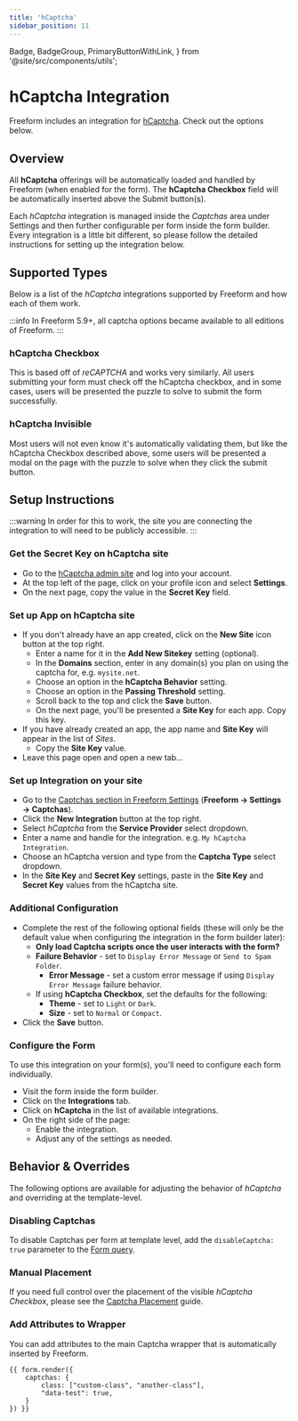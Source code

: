 ```yaml
---
title: 'hCaptcha'
sidebar_position: 11
---
```


  Badge,
  BadgeGroup,
  PrimaryButtonWithLink,
} from '@site/src/components/utils';

# hCaptcha Integration<Badge type="feature" text="Improved in 5.0+" />

Freeform includes an integration for [hCaptcha](https://www.hcaptcha.com/). Check out the options below.

## Overview

All **hCaptcha** offerings will be automatically loaded and handled by Freeform (when enabled for the form). The **hCaptcha Checkbox** field will be automatically inserted above the Submit button(s).

Each _hCaptcha_ integration is managed inside the _Captchas_ area under Settings and then further configurable per form inside the form builder. Every integration is a little bit different, so please follow the detailed instructions for setting up the integration below.

## Supported Types

Below is a list of the _hCaptcha_ integrations supported by Freeform and how each of them work.

:::info
In Freeform 5.9+, all captcha options became available to all editions of Freeform.
:::

### hCaptcha Checkbox

This is based off of _reCAPTCHA_ and works very similarly. All users submitting your form must check off the hCaptcha checkbox, and in some cases, users will be presented the puzzle to solve to submit the form successfully.

### hCaptcha Invisible

Most users will not even know it's automatically validating them, but like the hCaptcha Checkbox described above, some users will be presented a modal on the page with the puzzle to solve when they click the submit button.

## Setup Instructions

:::warning
In order for this to work, the site you are connecting the integration to will need to be publicly accessible.
:::

<VerticalStepWrapper>
<StepMarkdown>

### Get the Secret Key on hCaptcha site

- Go to the [hCaptcha admin site](https://dashboard.hcaptcha.com/) and log into your account.
- At the top left of the page, click on your profile icon and select **Settings**.
- On the next page, copy the value in the **Secret Key** field.

</StepMarkdown>
<StepMarkdown>

### Set up App on hCaptcha site

- If you don't already have an app created, click on the **New Site** icon button at the top right.
  - Enter a name for it in the **Add New Sitekey** setting (optional).
  - In the **Domains** section, enter in any domain(s) you plan on using the captcha for, e.g. `mysite.net`.
  - Choose an option in the **hCaptcha Behavior** setting.
  - Choose an option in the **Passing Threshold** setting.
  - Scroll back to the top and click the **Save** button.
  - On the next page, you'll be presented a **Site Key** for each app. Copy this key.
- If you have already created an app, the app name and **Site Key** will appear in the list of _Sites_.
  - Copy the **Site Key** value.
- Leave this page open and open a new tab...

</StepMarkdown>
<StepMarkdown>

### Set up Integration on your site

- Go to the [Captchas section in Freeform Settings](../configuration/settings.mdx#captchas) (**Freeform → Settings → Captchas**).
- Click the **New Integration** button at the top right.
- Select _hCaptcha_ from the **Service Provider** select dropdown.
- Enter a name and handle for the integration. e.g. `My hCaptcha Integration`.
- Choose an hCaptcha version and type from the **Captcha Type** select dropdown.
- In the **Site Key** and **Secret Key** settings, paste in the **Site Key** and **Secret Key** values from the hCaptcha site.

</StepMarkdown>
<StepMarkdown>

### Additional Configuration

- Complete the rest of the following optional fields (these will only be the default value when configuring the integration in the form builder later):
  - **Only load Captcha scripts once the user interacts with the form?**
  - **Failure Behavior** - set to `Display Error Message` or `Send to Spam Folder`.
    - **Error Message** - set a custom error message if using `Display Error Message` failure behavior.
  - If using **hCaptcha Checkbox**, set the defaults for the following:
    - **Theme** - set to `Light` or `Dark`.
    - **Size** - set to `Normal` or `Compact`.
- Click the **Save** button.

</StepMarkdown>
<StepMarkdown>

### Configure the Form

To use this integration on your form(s), you'll need to configure each form individually.

- Visit the form inside the form builder.
- Click on the **Integrations** tab.
- Click on **hCaptcha** in the list of available integrations.
- On the right side of the page:
  - Enable the integration.
  - Adjust any of the settings as needed.

</StepMarkdown>
</VerticalStepWrapper>

## Behavior & Overrides

The following options are available for adjusting the behavior of _hCaptcha_ and overriding at the template-level.

### Disabling Captchas

To disable Captchas per form at template level, add the `disableCaptcha: true` parameter to the [Form query](../templates/queries/form.mdx).

### Manual Placement<Badge type="feature" text="New in 5.7+" />

If you need full control over the placement of the visible _hCaptcha Checkbox_, please see the [Captcha Placement](../templates/formatting/index.mdx#captcha-placement) guide.

### Add Attributes to Wrapper<Badge type="feature" text="New in 5.1+" />

You can add attributes to the main Captcha wrapper that is automatically inserted by Freeform.

```twig showLineNumbers
{{ form.render({
    captchas: {
        class: ["custom-class", "another-class"],
        "data-test": true,
    }
}) }}
```

